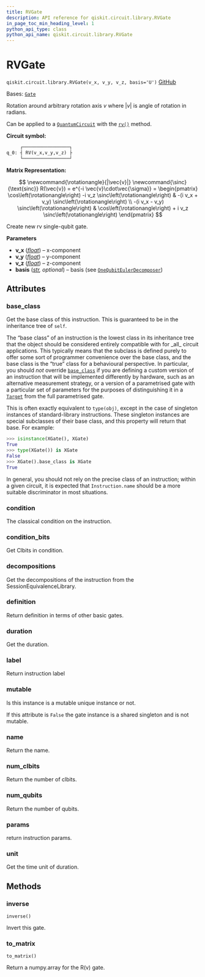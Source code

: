 ```yaml
---
title: RVGate
description: API reference for qiskit.circuit.library.RVGate
in_page_toc_min_heading_level: 1
python_api_type: class
python_api_name: qiskit.circuit.library.RVGate
---
```


# RVGate

<span id="qiskit.circuit.library.RVGate" />

`qiskit.circuit.library.RVGate(v_x, v_y, v_z, basis='U')` [GitHub](https://github.com/qiskit/qiskit/tree/stable/0.46/qiskit/circuit/library/generalized_gates/rv.py "view source code")

Bases: [`Gate`](qiskit.circuit.Gate "qiskit.circuit.gate.Gate")

Rotation around arbitrary rotation axis $v$ where $|v|$ is angle of rotation in radians.

Can be applied to a [`QuantumCircuit`](qiskit.circuit.QuantumCircuit "qiskit.circuit.QuantumCircuit") with the [`rv()`](qiskit.circuit.QuantumCircuit#rv "qiskit.circuit.QuantumCircuit.rv") method.

**Circuit symbol:**

```python
     ┌─────────────────┐
q_0: ┤ RV(v_x,v_y,v_z) ├
     └─────────────────┘
```

**Matrix Representation:**

$$
\newcommand{\rotationangle}{|\vec{v}|}
\newcommand{\sinc}{\text{sinc}}
    R(\vec{v}) = e^{-i \vec{v}\cdot\vec{\sigma}} =
        \begin{pmatrix}
            \cos\left(\rotationangle\right) -i v_z \sinc\left(\rotationangle\right)
            & -(i v_x + v_y) \sinc\left(\rotationangle\right) \\
            -(i v_x - v_y) \sinc\left(\rotationangle\right)
            & \cos\left(\rotationangle\right) + i v_z \sinc\left(\rotationangle\right)
        \end{pmatrix}
$$

Create new rv single-qubit gate.

**Parameters**

*   **v\_x** ([*float*](https://docs.python.org/3/library/functions.html#float "(in Python v3.12)")) – x-component
*   **v\_y** ([*float*](https://docs.python.org/3/library/functions.html#float "(in Python v3.12)")) – y-component
*   **v\_z** ([*float*](https://docs.python.org/3/library/functions.html#float "(in Python v3.12)")) – z-component
*   **basis** ([*str*](https://docs.python.org/3/library/stdtypes.html#str "(in Python v3.12)")*, optional*) – basis (see [`OneQubitEulerDecomposer`](qiskit.synthesis.OneQubitEulerDecomposer "qiskit.synthesis.one_qubit.one_qubit_decompose.OneQubitEulerDecomposer"))

## Attributes

<span id="qiskit.circuit.library.RVGate.base_class" />

### base\_class

Get the base class of this instruction. This is guaranteed to be in the inheritance tree of `self`.

The “base class” of an instruction is the lowest class in its inheritance tree that the object should be considered entirely compatible with for \_all\_ circuit applications. This typically means that the subclass is defined purely to offer some sort of programmer convenience over the base class, and the base class is the “true” class for a behavioural perspective. In particular, you should *not* override [`base_class`](#qiskit.circuit.library.RVGate.base_class "qiskit.circuit.library.RVGate.base_class") if you are defining a custom version of an instruction that will be implemented differently by hardware, such as an alternative measurement strategy, or a version of a parametrised gate with a particular set of parameters for the purposes of distinguishing it in a [`Target`](qiskit.transpiler.Target "qiskit.transpiler.Target") from the full parametrised gate.

This is often exactly equivalent to `type(obj)`, except in the case of singleton instances of standard-library instructions. These singleton instances are special subclasses of their base class, and this property will return that base. For example:

```python
>>> isinstance(XGate(), XGate)
True
>>> type(XGate()) is XGate
False
>>> XGate().base_class is XGate
True
```

In general, you should not rely on the precise class of an instruction; within a given circuit, it is expected that `Instruction.name` should be a more suitable discriminator in most situations.

<span id="qiskit.circuit.library.RVGate.condition" />

### condition

The classical condition on the instruction.

<span id="qiskit.circuit.library.RVGate.condition_bits" />

### condition\_bits

Get Clbits in condition.

<span id="qiskit.circuit.library.RVGate.decompositions" />

### decompositions

Get the decompositions of the instruction from the SessionEquivalenceLibrary.

<span id="qiskit.circuit.library.RVGate.definition" />

### definition

Return definition in terms of other basic gates.

<span id="qiskit.circuit.library.RVGate.duration" />

### duration

Get the duration.

<span id="qiskit.circuit.library.RVGate.label" />

### label

Return instruction label

<span id="qiskit.circuit.library.RVGate.mutable" />

### mutable

Is this instance is a mutable unique instance or not.

If this attribute is `False` the gate instance is a shared singleton and is not mutable.

<span id="qiskit.circuit.library.RVGate.name" />

### name

Return the name.

<span id="qiskit.circuit.library.RVGate.num_clbits" />

### num\_clbits

Return the number of clbits.

<span id="qiskit.circuit.library.RVGate.num_qubits" />

### num\_qubits

Return the number of qubits.

<span id="qiskit.circuit.library.RVGate.params" />

### params

return instruction params.

<span id="qiskit.circuit.library.RVGate.unit" />

### unit

Get the time unit of duration.

## Methods

### inverse

<span id="qiskit.circuit.library.RVGate.inverse" />

`inverse()`

Invert this gate.

### to\_matrix

<span id="qiskit.circuit.library.RVGate.to_matrix" />

`to_matrix()`

Return a numpy.array for the R(v) gate.

